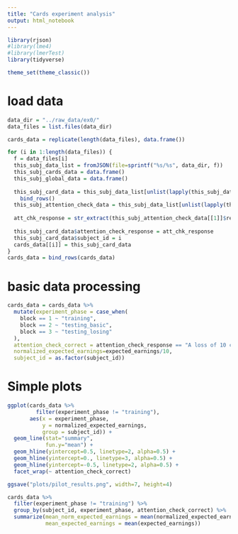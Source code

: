 ```yaml
---
title: "Cards experiment analysis"
output: html_notebook
---
```


```r
library(rjson)
#library(lme4)
#library(lmerTest)
library(tidyverse)

```

```r
theme_set(theme_classic())
```

# load data

```r
data_dir = "../raw_data/ex0/"
data_files = list.files(data_dir)

cards_data = replicate(length(data_files), data.frame())

for (i in 1:length(data_files)) {
  f = data_files[i]
  this_subj_data_list = fromJSON(file=sprintf("%s/%s", data_dir, f))
  this_subj_cards_data = data.frame()
  this_subj_global_data = data.frame()
  
  this_subj_card_data = this_subj_data_list[unlist(lapply(this_subj_data_list, function(x) {x$trial_type == "card_game"}))] %>%
    bind_rows()
  this_subj_attention_check_data = this_subj_data_list[unlist(lapply(this_subj_data_list, function(x) {x$trial_type == "survey-multi-choice" && x$response_trial_type == "attention_check"}))]
  
  att_chk_response = str_extract(this_subj_attention_check_data[[1]]$responses, '(?<=\\"Q0\\":\\")[A-za-z0-9 ]*(?=\\")')
  
  this_subj_card_data$attention_check_response = att_chk_response
  this_subj_card_data$subject_id = i
  cards_data[[i]] = this_subj_card_data
}
cards_data = bind_rows(cards_data)
```

# basic data processing

```r
cards_data = cards_data %>%
  mutate(experiment_phase = case_when(
    block == 1 ~ "training",
    block == 2 ~ "testing_basic",
    block == 3 ~ "testing_losing"
  ),
  attention_check_correct = attention_check_response == "A loss of 10 cents",
  normalized_expected_earnings=expected_earnings/10,
  subject_id = as.factor(subject_id))
```

# Simple plots

```r
ggplot(cards_data %>% 
         filter(experiment_phase != "training"),
       aes(x = experiment_phase,
           y = normalized_expected_earnings,
           group = subject_id)) +
  geom_line(stat="summary",
            fun.y="mean") +
  geom_hline(yintercept=0.5, linetype=2, alpha=0.5) +
  geom_hline(yintercept=0., linetype=3, alpha=0.5) +
  geom_hline(yintercept=-0.5, linetype=2, alpha=0.5) +
  facet_wrap(~ attention_check_correct)

ggsave("plots/pilot_results.png", width=7, height=4)
```

```r
cards_data %>% 
  filter(experiment_phase != "training") %>%
  group_by(subject_id, experiment_phase, attention_check_correct) %>%
  summarize(mean_norm_expected_earnings = mean(normalized_expected_earnings),
            mean_expected_earnings = mean(expected_earnings))
```

